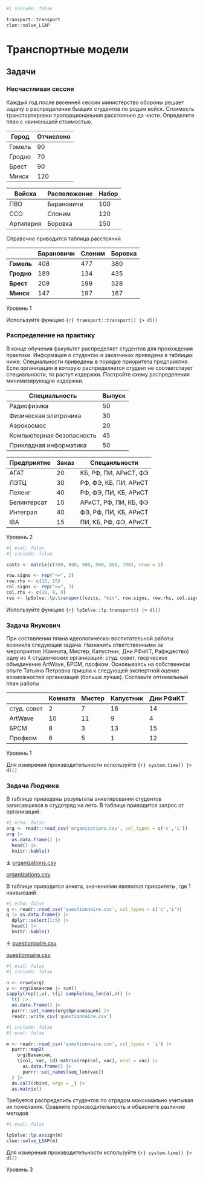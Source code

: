 ```r
#| include: false

transport::transport
clue::solve_LSAP
```

# Транспортные модели {#sec-lab-linear-transport}

## Задачи

:::::: {#exr-lab-linear-transport-failed-exam}
### Несчастливая сессия

Каждый год после весенней сессии министерство обороны решает задачу о распределении бывших студентов по родам войск. Стоимость транспортировки пропорциональная расстоянию до части. Определите план с наименьшей стоимостью.

::: {layout-ncol="2"}
| Город  | Отчислено |
|--------|-----------|
| Гомель | 90        |
| Гродно | 70        |
| Брест  | 90        |
| Минск  | 120       |

| Войска    | Расположение | Набор |
|-----------|--------------|-------|
| ПВО       | Барановичи   | 100   |
| ССО       | Слоним       | 120   |
| Артилерия | Боровка      | 150   |
:::

Справочно приводится таблица расстояний

|            | Барановичи | Слоним | Боровка |
|------------|------------|--------|---------|
| **Гомель** | 408        | 477    | 380     |
| **Гродно** | 189        | 134    | 435     |
| **Брест**  | 209        | 199    | 528     |
| **Минск**  | 147        | 197    | 167     |

::: {.callout-note appearance="minimal"}
Уровень 1
:::

::: callout-tip
Используйте функцию `{r} transport::transport() |> dl()`
:::
::::::

:::::: {#exr-lab-linear-transport-distribution}
### Распределение на практику

В конце обучения факультет распределяет студентов для прохождения практики. Информация о студентах и заказчиках приведена в таблицах ниже. Специальности приведены в порядке приоритета предприятия. Если организация в которую распределяется студент не соответствует специальности, то растут издержки. Постройте схему распределения минимизирующую издержки.

::: {layout-ncol="2"}
| Специальность             | Выпуск |
|---------------------------|--------|
| Радиофизика               | 50     |
| Физическая элетроника     | 30     |
| Аэрокосмос                | 20     |
| Компьютерная безопасность | 45     |
| Прикладная информатика    | 50     |

| Предприятие | Заказ | Спецаильности         |
|-------------|-------|-----------------------|
| АГАТ        | 20    | КБ, РФ, ПИ, АРиСТ, ФЭ |
| ЛЭТЦ        | 30    | РФ, ФЭ, КБ, ПИ, АРиСТ |
| Пеленг      | 40    | РФ, ФЭ, ПИ, КБ, АРиСТ |
| Белинтерсат | 10    | АРиСТ, РФ, ПИ, КБ, ФЭ |
| Интеграл    | 40    | ФЭ, РФ, ПИ, КБ, АРиСТ |
| IBA         | 15    | ПИ, КБ, РФ, ФЭ, АРиСТ |
:::

::: {.callout-note appearance="minimal"}
Уровень 2
:::

```r
#| eval: false
#| include: false

costs <- matrix(c(700, 800, 900, 900, 800, 700), nrow = 2)

row.signs <- rep("<=", 2) 
row.rhs <- c(12, 15) 
col.signs <- rep(">=", 3)
col.rhs <- c(10, 8, 9)
res <- lpSolve::lp.transport(costs, "min", row.signs, row.rhs, col.signs, col.rhs)
```

::: callout-tip
Используйте функцию `{r} lpSolve::lp.transport() |> dl()`
:::
::::::

::::: {#exr-lab-linear-transport-organizations}
### Задача Янукович

При составлении плана идеологическо-воспитательной работы возникла следующая задача. Назначить ответственными за мероприятия (Комната, Мистер, Капустник, Дни РФиКТ, Рафждество) одну из 4 студенческих организаций: студ. совет, творческое объединение ArtWave, БРСМ, профком. Основываясь на собственном опыте Татьяна Петровна пришла к следующей экспертной оценке возможностей организаций (больше лучше). Составьте оптимальный план работы

|             | Комната | Мистер | Капустник | Дни РФиКТ |
|-------------|---------|--------|-----------|-----------|
| студ. совет | 2       | 7      | 16        | 14        |
| ArtWave     | 10      | 11     | 9         | 4         |
| БРСМ        | 8       | 3      | 13        | 15        |
| Профком     | 6       | 5      | 1         | 12        |

::: {.callout-note appearance="minimal"}
Уровень 1
:::

::: callout-tip
Для измерения производительности используйте `{r} system.time() |> dl()`
:::
:::::

::::::::::::: {#exr-lab-linear-transport-summer-work}
### Задача Людчика

В таблице приведены результаты анкетирования студентов записавшихся в студотряд на лето. В таблице приводится запрос от организаций.

```r
#| echo: false
org <- readr::read_csv('organizations.csv', col_types = c('c','i'))
org |> 
  as.data.frame() |> 
  head() |>
  knitr::kable()
```

:::: {.content-visible when-format="html"}
::: {.callout appearance="minimal"}
⤓ [organizations.csv](organizations.csv)
:::
::::

:::: {.content-visible unless-format="html"}
::: {.callout appearance="minimal"}
`\faFile*[regular].`{=latex} [organizations.csv](lab/linear/transport/organizations.csv)
:::
::::

В таблице приводится анкета, значениями являются приоритеты, где 1 наивысший.

```r
#| echo: false
q <- readr::read_csv('questionnaire.csv', col_types = c('c','i'))
q |> as.data.frame() |>
  dplyr::select(1:5) |> 
  head() |> 
  knitr::kable()
```

:::: {.content-visible when-format="html"}
::: {.callout appearance="minimal"}
⤓ [questionnaire.csv](questionnaire.csv)
:::
::::

:::: {.content-visible unless-format="html"}
::: {.callout appearance="minimal"}
`\faFile*[regular].`{=latex} [questionnaire.csv](lab/linear/transport/questionnaire.csv)
:::
::::

```r
#| eval: false
#| include: false

n <- nrow(org)
v <- org$Вакансии |> sum()
sapply(rep(1,v), \(i) sample(seq_len(n),n)) |> 
  t() |>
  as.data.frame() |> 
  purrr::set_names(org$Организация) |>
  readr::write_csv('questionnaire.csv')
```

```r
#| include: false
#| eval: false

m <- readr::read_csv('questionnaire.csv', col_types = 'i') |>
  purrr::map2(
    org$Вакансии,
    \(col, vac, id) matrix(rep(col, vac), ncol = vac) |>
      as.data.frame() |>
      purrr::set_names(seq_len(vac))
  ) |> 
  do.call(cbind, args = _) |>
  as.matrix()
```

Требуется распределить студентов по отрядом максимально учитывая их пожелания. Сравните производительность и объясните различие методов

```r
#| eval: false

lpSolve::lp.assign(m)
clue::solve_LSAP(m)
```

::: callout-tip
Для измерения производительности используйте `{r} system.time() |> dl()`
:::

::: {.callout-note appearance="minimal"}
Уровень 3
:::
:::::::::::::
